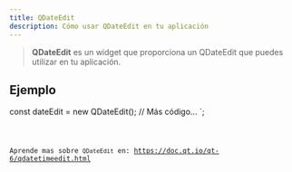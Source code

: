 ```yaml
---
title: QDateEdit
description: Cómo usar QDateEdit en tu aplicación
---
```



> **QDateEdit** es un widget que proporciona un QDateEdit que puedes utilizar en tu aplicación.

## Ejemplo


const dateEdit = new QDateEdit();
// Más código...
`;

<Code code={qDateEditExample} title='example_dateEdit.ts' lang='ts' />

Aprende mas sobre `QDateEdit` en: https://doc.qt.io/qt-6/qdatetimeedit.html